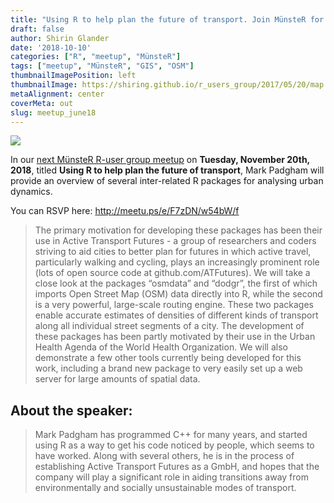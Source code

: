 ```yaml
---
title: "Using R to help plan the future of transport. Join MünsteR for our next meetup!"
draft: false
author: Shirin Glander
date: '2018-10-10'
categories: ["R", "meetup", "MünsteR"]
tags: ["meetup", "MünsteR", "GIS", "OSM"]
thumbnailImagePosition: left
thumbnailImage: https://shiring.github.io/r_users_group/2017/05/20/map.png
metaAlignment: center
coverMeta: out
slug: meetup_june18
---
```


![](https://shiring.github.io/r_users_group/2017/05/20/map.png)

In our [next MünsteR R-user group meetup](http://meetu.ps/e/FWvp6/w54bW/f) on **Tuesday, November 20th, 2018**, titled **Using R to help plan the future of transport**, Mark Padgham will provide an overview of several inter-related R packages for analysing urban dynamics.

You can RSVP here: [http://meetu.ps/e/F7zDN/w54bW/f](http://meetu.ps/e/FWvp6/w54bW/f)

> The primary motivation for developing these packages has been their use in Active Transport Futures - a group of researchers and coders striving to aid cities to better plan for futures in which active travel, particularly walking and cycling, plays an increasingly prominent role (lots of open source code at github.com/ATFutures). We will take a close look at the packages "osmdata" and "dodgr", the first of which imports Open Street Map (OSM) data directly into R, while the second is a very powerful, large-scale routing engine. These two packages enable accurate estimates of densities of different kinds of transport along all individual street segments of a city. The development of these packages has been partly motivated by their use in the Urban Health Agenda of the World Health Organization. We will also demonstrate a few other tools currently being developed for this work, including a brand new package to very easily set up a web server for large amounts of spatial data.

## About the speaker:

> Mark Padgham has programmed C++ for many years, and started using R as a way to get his code noticed by people, which seems to have worked. Along with several others, he is in the process of establishing Active Transport Futures as a GmbH, and hopes that the company will play a significant role in aiding transitions away from environmentally and socially unsustainable modes of transport.